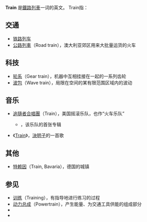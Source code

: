 {{wiktionary|train|trains}}{{Wikiquote}}

'''Train''' 是[[鐵路列車|鐵路列車]]一词的英文。
Train指：
{{TOC right}}

== 交通 ==
* [[铁路列车|铁路列车]]
* [[公路列車|公路列車]]（Road train），澳大利亚郊区用来大批量运货的火车

== 科技 ==
* [[轮系|轮系]]（Gear train），机器中互相挂接在一起的一系列齿轮
* [[波包|波包]]（Wave train），局限在空间的某有限范围区域内的波动

== 音乐 ==
* [[追隨者合唱團|追隨者合唱團]]（Train），美国摇滚乐队，也作“火车乐队”
** {{tsl|en|Train (album)|追随者 (专辑)}}，该乐队的首张专辑
* 《[[Train_(歌曲)|Train]]》，[[決明子_(團體)|決明子]]的一首歌

== 其他 ==
* [[特赖因|特赖因]]（Train, Bavaria），德国的城镇

== 参见 ==
* [[训练|训练]]（Training），有指导地进行练习的过程
* [[动力总成|动力总成]]（Powertrain），产生能量、为交通工具供能的组成部分
* {{Lookfrom|Train}}
* {{intitle|Train}}

{{disambiguation}}